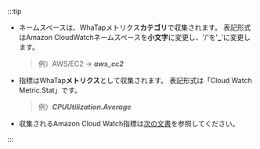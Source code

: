 :::tip

-   ネームスペースは、WhaTapメトリクス**カテゴリ**で収集されます。 表記形式はAmazon CloudWatchネームスペースを**小文字**に変更し、'/'を'**\_**'に変更します。

    > 例）AWS/EC2 → **_aws_ec2_**

-   指標はWhaTap**メトリクス**として収集されます。 表記形式は「Cloud Watch Metric.Stat」です。

    > 例）**_CPUUtilization.Average_**

-   収集されるAmazon Cloud Watch指標は[次の文書](https://docs.aws.amazon.com/ko_kr/AmazonCloudWatch/latest/monitoring/aws-services-cloudwatch-metrics.html)を参照してください。

:::
